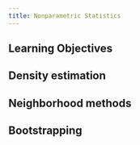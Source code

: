 ```yaml
---
title: Nonparametric Statistics
---
```


## Learning Objectives {.unnumbered}

## Density estimation

## Neighborhood methods

## Bootstrapping
